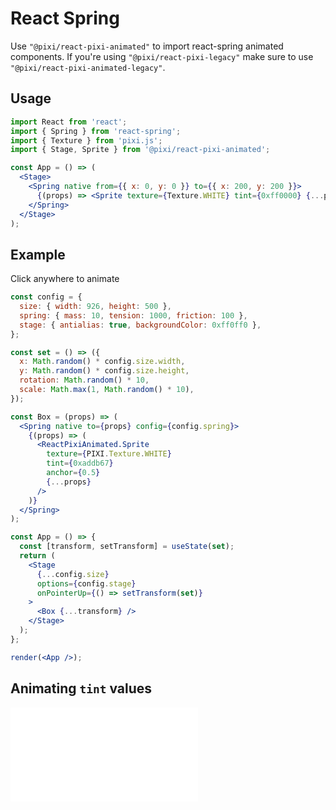 # React Spring

Use `"@pixi/react-pixi-animated"` to import react-spring animated components.
If you're using `"@pixi/react-pixi-legacy"` make sure to use `"@pixi/react-pixi-animated-legacy"`.

## Usage

```jsx
import React from 'react';
import { Spring } from 'react-spring';
import { Texture } from 'pixi.js';
import { Stage, Sprite } from '@pixi/react-pixi-animated';

const App = () => (
  <Stage>
    <Spring native from={{ x: 0, y: 0 }} to={{ x: 200, y: 200 }}>
      {(props) => <Sprite texture={Texture.WHITE} tint={0xff0000} {...props} />}
    </Spring>
  </Stage>
);
```

## Example

Click anywhere to animate

```jsx live noInline
const config = {
  size: { width: 926, height: 500 },
  spring: { mass: 10, tension: 1000, friction: 100 },
  stage: { antialias: true, backgroundColor: 0xff0ff0 },
};

const set = () => ({
  x: Math.random() * config.size.width,
  y: Math.random() * config.size.height,
  rotation: Math.random() * 10,
  scale: Math.max(1, Math.random() * 10),
});

const Box = (props) => (
  <Spring native to={props} config={config.spring}>
    {(props) => (
      <ReactPixiAnimated.Sprite
        texture={PIXI.Texture.WHITE}
        tint={0xaddb67}
        anchor={0.5}
        {...props}
      />
    )}
  </Spring>
);

const App = () => {
  const [transform, setTransform] = useState(set);
  return (
    <Stage
      {...config.size}
      options={config.stage}
      onPointerUp={() => setTransform(set)}
    >
      <Box {...transform} />
    </Stage>
  );
};

render(<App />);
```

## Animating `tint` values

<iframe
  height={500}
  scrolling="no"
  title="ReactSpring - Animating Color Values"
  src="//codepen.io/inlet/embed/jOrpLOR/?height=300&theme-id=33987&default-tab=result&embed-version=2"
  frameBorder="no"
  allowFullScreen={true}
  style={{ width: '100%' }}
/>
